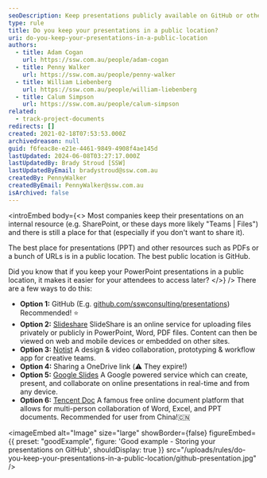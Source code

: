 ```yaml
---
seoDescription: Keep presentations publicly available on GitHub or other platforms to facilitate easy access and collaboration.
type: rule
title: Do you keep your presentations in a public location?
uri: do-you-keep-your-presentations-in-a-public-location
authors:
  - title: Adam Cogan
    url: https://ssw.com.au/people/adam-cogan
  - title: Penny Walker
    url: https://ssw.com.au/people/penny-walker
  - title: William Liebenberg
    url: https://ssw.com.au/people/william-liebenberg
  - title: Calum Simpson
    url: https://ssw.com.au/people/calum-simpson
related:
  - track-project-documents
redirects: []
created: 2021-02-18T07:53:53.000Z
archivedreason: null
guid: f6feac8e-e21e-4461-9849-4908f4ae145d
lastUpdated: 2024-06-08T03:27:17.000Z
lastUpdatedBy: Brady Stroud [SSW]
lastUpdatedByEmail: bradystroud@ssw.com.au
createdBy: PennyWalker
createdByEmail: PennyWalker@ssw.com.au
isArchived: false
---
```


<introEmbed
  body={<>
Most companies keep their presentations on an internal resource (e.g. SharePoint, or these days more likely "Teams | Files") and there is still a place for that (especially if you don't want to share it).

The best place for presentations (PPT) and other resources such as PDFs or a bunch of URLs is in a public location. The best public location is GitHub.

Did you know that if you keep your PowerPoint presentations in a public location, it makes it easier for your attendees to access later?
  </>}
/>
There are a few ways to do this:

- **Option 1:** GitHub (E.g. [github.com/sswconsulting/presentations](https://github.com/sswconsulting/presentations)) Recommended! ⭐️
- **Option 2:** [Slideshare](http://slideshare.net/)
  SlideShare is an online service for uploading files privately or publicly in PowerPoint, Word, PDF files. Content can then be viewed on web and mobile devices or embedded on other sites.
- **Option 3:** [Notist](https://noti.st/)
  A design & video collaboration, prototyping & workflow app for creative teams.
- **Option 4:** Sharing a OneDrive link (⚠️ They expire!)
- **Option 5:** [Google Slides](https://www.google.com/slides/about/)
  A Google powered service which can create, present, and collaborate on online presentations in real-time and from any device.
- **Option 6:** [Tencent Doc](https://docs.qq.com/home/product#ppt)
  A famous free online document platform that allows for multi-person collaboration of Word, Excel, and PPT documents. Recommended for user from China️!🇨🇳

<imageEmbed
  alt="Image"
  size="large"
  showBorder={false}
  figureEmbed={{
    preset: "goodExample",
    figure: 'Good example - Storing your presentations on GitHub',
    shouldDisplay: true
  }}
  src="/uploads/rules/do-you-keep-your-presentations-in-a-public-location/github-presentation.jpg"
/>
